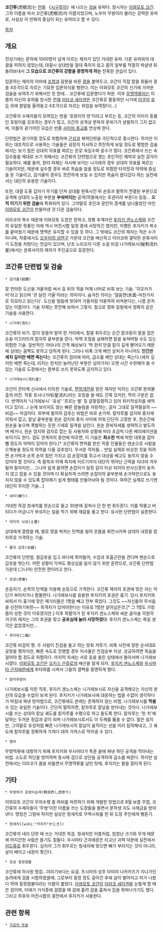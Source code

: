 '''코간류'''(虎眼流)는 [[만화]] 《[[시구루이]]》에 나오는 [[검술]] 유파다. 창시자는 [[이와모토 코간]]. 그의 이름을 따서 코간류(虎眼流)라 이름지었으며, 노우미 무쌍이라 불리는 강력한 유파로, 사실상 이 만화의 중심이 되는 유파라고 할 수 있다.

[[목차]]
== 개요 ==
전성기에는 문하에 1000명이 넘게 이르는 제자가 있던 거대한 유파. 다른 유파와의 대결을 피하지 않았는데, 대결시 상대방을 절대 죽이지 않고 몸의 일부를 적절히 박살낸 뒤 돌려보내서 '''그 모습으로 코간류의 강함을 증명하게 하는''' 잔혹한 관습이 있다.

입문하는 제자의 이마에 [[조청]]과 갈분을 바른 [[콩]]을 붙여두고, 코간이 직접 칼을 휘둘러 콩을 4조각으로 자르는 기묘한 입문의식을 행한다. 이는 이와모토 코간의 신기에 가까운 검술을 보여주기 위해서인 듯 한데... 코간류에 입문했다가 파문. 이후 [[무명역류]]라는 이름의 자신의 유파를 창시한 [[천재]] [[이라코 세이겐]]은 코간류로 활동하던 시기에 [[이쿠]]의 [[유두]] 위에 쌀알을 올려놓고 4조각으로 자르는 위엄을 보여줬다(...)

코간류의 수제자들이 모여있는 방을 '호랑이의 방'이라고 부르는 등, 코간의 이미지 동물인 호랑이를 강조하는 경우가 많고, 코간의 성격상 문파의 분위기가 살벌하기 그지 없으며, 이들의 광기어린 모습은 반쯤 [[사이비 종교]]를 연상케 한다.

단련법은 광기어릴 정도로 위험하며 [[근성]]과 체력단련을 극단적으로 중시한다. 하지만 이와는 대조적으로 사용하는 기술들은 굉장히 치사하고 쪼잔하게 보일 정도로 평범한 검술에서는 보기 힘든 상대의 의표를 찌르는 온갖 속임수와 꽁수가 많다.
코간류에서 쓰는 속임수들을 제대로 쓰기 위해서는 코간류의 단련법으로 쌓는 초인적인 체력과 실전 감각이 필요하다.
예를 들어, 원리 자체는 치사해 보이는 나가레의 경우 상대의 의표를 찌르는 기술이지만, 때문에 실수할 경우 바로 목숨을 잃을 정도로 위험한 타이밍과 악력에 중심을 둔 기술이고, 검거울의 경우도 쪼잔하게 보일 수 있지만 목숨이 왔다갔다 하는 실전에서는 대단히 유용한 기술이다.

또한, 대결 도중 갑자기 무기를 던져 상대를 현혹시킨 뒤 손등과 팔목이 연결된 부분으로 공격해 상대의 노출된 부분을 '''부숴버리는''' 공격(작중에서는 호권이라 부른다) 등등... '''오직 이기기 위한 검술'''에 특화되어 있다. 그야말로 초인과 광인의 경계를 넘나들었던 마인 [[이와모토 코간]]이 만들어낸 것 다운 검술이다.

이라코의 복수 때문에 이와모토 도장은 망하고, 정통 후계자인 [[후지키 겐노스케]]와 코간의 유일한 핏줄인 미에 역시 어전시합 일정 중에 사망하긴 했지만, 어쨌든 후지키가 복수를 끝마쳤기 때문에 명맥은 유지할 수 있을 듯 하다. 그 밖에도 코간의 제자는 적은 수가 아니며, 작중에서도 [[오우미의 삼텐구]] 가운데 코간을 배신하고 이라코와 결탁한 운류사이가 도장을 차렸다는 언급이 있으며, 난조 노리오의 다른 소설 비검 나가레보시(秘剣流れ星)에서는 운류사이의 제자가 주인공으로 등장한다.

== 코간류 단련법 및 검술 ==
 * 검거울(紐鏡) 
잘 연마한 도신을 거울처럼 써서 등 뒤의 적을 어깨 너머로 비춰 보는 기술.
'히모카가미'라고 읽으며 '끈 달린 거울'이라는 의미이다. 숨겨진 의미는 '얼음면(氷面-마찬가지로 히모라고 읽는다)'. 도신을 얼음에 빗대어 거울처럼 이용하여 비쳐본다는, 나름 운치있는 이름이다. 기술 자체는 쪼잔해 보여서 그렇지. 참고로 영화 킬빌에서 정확히 같은 기술을 사용한다.

 * 나가레(流れ)
코간류의 비기. 칼이 닿을까 말까 한 거리에서, 칼을 휘두르는 순간 칼코동이 밑을 잡은 손을 미끄러뜨려 칼자루 끝부분을 쥔다. 악력 조절을 실패하면 칼을 놓쳐버릴 수도 있는 위험한 기술. 일반적인 가타나의 간격 예상보다 '딱 한치'만큼 칼이 길게 뻗어오기 때문에 상대는 꼼짝도 못하고 당하게 된다. 그러나 비록 크게 베인 상처가 아니어도 '''인간은 세치 깊이만 베면 죽는다'''는 코간류의 검리에 따라, 급소를 베인 상대는 죽는다.(세치 깊이만 베면 죽는데, 리치는 한치만 늘어난단 부분은 넘어가자) 오랜 시간 수련해야 쓸 수 있는 기술로 도장에서는 함부로 쓰지 못하도록 금지하고 있다.

 * 나가레보시(流れ星)
코간이 콘타케 신사에서 터득한 기술로, [[면허개전]]을 받은 제자만 익히는 코간류 문외불출의 비전. 작중 호시나가레(星流れ)라는 호칭을 쓸 때도 간혹 있지만, 딱히 구분은 없다. 번역마저 '나가레보시' '유성' '흐르는 별' 등 갈팡질팡하고 있어 위키작성자를 애먹이고 있다(...)
눈에 보이지도 않는 빠른 칼놀림을 자랑하는, 글자 그대로 일격필살의 ~~비검~~ 마검이다. 외부에 철저히 감추는 비법은 바로 손가락. 칼자루를 검지와 중지에 끼워서 잡고, 칼날 끝부분을 왼손 검지와 중지 사이에 끼워 단단히 고정한 후, 한순간에 왼손을 놓으며 폭발하는 듯한 기세로 일격을 날린다. 왼손 준비자세를 생략하고 발도하며 베거나, 왼손 엄지와 검지로 잡는 등 사용자와 상황에 따라 조금씩 다른 베리에이션을 보이기도 한다. 검도 관계자의 증언에 따르면, 이 기술은 '''최소한''' 벽에 박힌 대못을 잡아 뺄 정도의 악력이 있어야 한다.[* 코간류의 면허를 받은 작중 인물들은 맨손으로 사람을 으깨놓을 정도의 악력을 다들 갖추었다. 무서운 작자들... 만일 실제로 비슷한 짓을 하려면 손가락과 손목 손의 힘만 가지고 검 손잡이를 쥐고서 대상을 베고도 놓치지 않을 수 있어야 할 것이다. 즉 팔뚝과 어깨 죽지에 이르기까지 대단히 뛰어난 근력을 지녀야 겨우 될까 말까지만,.. 그나마 쉽게 쓸려면 손잡이가 일정 길이 이상 되어야 반사신경이 놓치지 않고 잡을 수 있을 것이며 더 확실하게 쓰려면 손잡이의 끝부분에 손가락만으로도 놓치지 않을 수 있도록 잡아채기 쉽게 형태를 만들어놔야 될 것이다. 여하간 실제로 쓰기엔 대단히 무리한 기술...]

 * 네리(練り)
거대한 목검 청새치를 한손으로 들고 30분에 걸쳐서 단 한 번 휘두른다. 이를 악물고 버티다가 어금니가 부숴지는 일을 막기 위해 재갈을 물고 한다. 유사한 단련법이 실존한다.

 * 대지의 뇌성(土雷)
상대에게 깔렸을 때, 발로 땅을 박차는 탄력을 빌어 온몸을 회전시키며 상대의 내장을 칼자루로 가격하는 기술.

 * 물의 갑옷(水鎧)
코간류의 단련법. 철갑옷을 입고 바다에 뛰어들어, 수압과 호흡곤란을 견디며 맨손으로 갑옷을 벗는다. 어떤 상황이 닥쳐도 평상심을 잃지 않기 위한 훈련으로, 코간류 단련법 가운데 (그나마) 안전한 편이라고 한다.

 * 호권(虎拳) 
손등치기. 손목의 탄력을 이용해 손등으로 가격한다. 코간류 제자의 호권에 맞은 자는 어딘가 부러지거나 함몰한다. 나가레보시를 응용한 후지키의 호권은 흉기. 당시 후지키와 싸워서 이 흉기에 맞은 패거리들은 1명을 빼고 전부 죽었다. 그것도 ~~자신들의 무서움을 선전하기위한~~ 목격자가 있어야한다는 이유로 1명만 살아남은것.[* 그 1명도 가장 몸이 성한 것이 이유였지만.] 이후 외팔이가 된 후지키 겐노스케와 싸운 골자술 의원의 거구의 제자는 그의 호권을 맞고 '''공포심에 눌러 사망하였다'''. 후지키 겐노스케는 죽일 생각은 없었겠지만,...

 * 후타와(二輪)
코간류 비검의 형. 두 사람이 진검을 들고 하는 맞춰 겨루기. 비록 사전에 정한 순서대로 공방을 행하지만, 빠른 속도로 진행할 경우 치사율은 진검승부 이상. 성공하려면 목숨을 걸어야 할 정도로 위험하다. 마지막 자세는 서로 등을 돌린 상태에서 돌아서며 나가레보시였다. [[이와모토 코간]]은 [[오키스 산쥬로]]의 배신을 알게 되자, [[후지키 겐노스케]]와 [[우시마타 곤자에몬]]에게 후타와를 시켜서 그들의 결백을 증명하게 했다.

 * 칼자루방어
나가레보시를 익힌 직후, 후지키 겐노스케는 나가레보시로 자신을 공격해오는 자신의 분신의 모습을 수없이 보게 된다. 후지키가 나가레보시에 대응하는 법을 수없이 생각하다가 마침내 짜낸 방어법으로, 코간류에도 본래는 존재하지 않는 비법. 나가레보시를 '''막을''' 수 있는 유일한 기술이다.
간단히 말하자면, 칼자루로 칼날을 받아내는 것이다. 나가레보시를 쓰는 상대의 칼날 궤도를 칼자루를 수평으로 파고 들도록 한다. 칼자루는 '한 치'에 달하는 두꺼운 장갑과 같이 되며 나가레보시로서도 이 두께를 뚫을 수 없다.
말은 쉽지만, 그야말로 유성처럼 빠른 나가레보시의 칼날이 움직이는 선을 미리 짐작해내고, 그 궤도에 칼자루를 정확하게 가져다 대야 가까스로 막아낼 수 있다.

 * 염아
무명역류에 대항하기 위해 후지키와 우시마타가 특훈 끝에 짜낸 하단 공격을 막아내는 비법. 소도로 하단을 방어하며 동시에 검으로 상단을 공격하여 급소를 찌른다. 하지만 실전에서는 이라코가 몸을 비틀면서 무명역류를 날린 탓에, 후지키는 팔을 잘리게 된다.
== 기타 ==
 * 무쌍허가 호랑이순례(無双許し虎参り)
이와모토 코간이 무자수행 중 여비를 마련하기 위해 개발한 방법으로 8월 보름 무렵, 코간류의 수제자들이 '무쌍'이란 이름을 쓰는 도장들을 돌면서 문하생 지도 사례금을 받아낸다. 명칭은 그럴싸 하지만 실상은 청새치로 무력시위를 한 뒤 도장 주인에게 삥뜯기.
 * 청새치([wiki:"카지키"かじき])
코간류의 네리 단련 때 쓰는 거대한 목검. 청새치란 이름처럼, 엄청난 크기와 무게 때문에 어지간한 사람은 들기도 힘들다. 우시마타 곤자에몬은 타고난 괴력 덕분에 실전에서 [[이도류]]로 휘두른다. 심지어 그가 휘두르는 청새치에 맞으면 뼈가 부러지는 것이 아니라, 살이 베이고 내장이 찢긴다.
 * 호살 칠정염불 
코간류에 하사된 명검…이라기보다는 요검. 츠시마의 성주 타미야 나카카즈가 지나가던 승려에게 검을 시험하였을때, 그로부터 칠정 정도 걸어건 후에 살이 벌어지고 피가 나왔다 하여 칠정염불이라는 이름이 붙었다. [[이와모토 코간]]이 [[이라코 세이겐]]을 눈멀게 할 때 쓴 검이며, 미에가 거식증에 걸렸을 때 검에 홀려 검을 훔쳐서 집을 뛰쳐나가기도 했다.그리고 최후의 어전시합의 결전에서 후지키가 사용한다.

== 관련 항목 ==
 * [[가공의 무술]]
